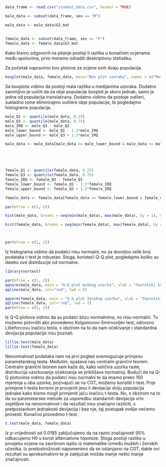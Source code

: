 ```{r, include=FALSE}

data_frame <- read.csv("student_data.csv", header = TRUE)

male_data <- subset(data_frame, sex == "M")

male_data <- male_data$G3_mat
  
  
female_data <- subset(data_frame, sex == "F")
female_data <- female_data$G3_mat

```


Kako bismo odgovorili na pitanje postoji li razlika u konačnim ocjenama među spolovima, prvo moramo odraditi deskriptivnu statistiku.

Za početak napravimo box plotove za ocjene ovih dvaju populacija.

```{r}

boxplot(male_data, female_data, main="Box plot uzoraka", names = c("Muški podatci", "Ženski podatci"), col = "Light blue", ylab="ocjene")


```

Sa boxplota vidimo da postoji mala razlika u medijanima uzoraka. Dodatno zanimljivo je uočiti da za obje populacije boxplot je skoro jednak, samo je jedna od populacija translatirana. Dodatno vidimo da postoje outlieri, sukladno tome eliminirajmo outliere obje populacije, te pogledajmo histograme populacija.

```{r}
male_Q1 <- quantile(male_data, 0.25)
male_Q3 <- quantile(male_data, 0.75)
male_IRQ <- male_Q3 - male_Q1
male_lower_bound <- male_Q1 - 1.5*male_IRQ
male_upper_bound <- male_Q3 + 1.5*male_IRQ

male_data <- male_data[male_data >= male_lower_bound & male_data <= male_upper_bound]





female_Q1 <- quantile(female_data, 0.25)
female_Q3 <- quantile(female_data, 0.75)
female_IRQ <- female_Q3 - female_Q1
female_lower_bound <- female_Q1 - 1.5*female_IRQ
female_upper_bound <- female_Q3 + 1.5*female_IRQ

female_data <- female_data[female_data >= female_lower_bound & female_data <= female_upper_bound]

```

```{r}

par(mfrow = c(1, 2))

hist(male_data, breaks = seq(min(male_data), max(male_data), by = 1), ylab="Frekvencija svake ocjene", col="Light blue", xlab = "Muške ocjene",main = "Histogram muškh ocjena")

hist(female_data, breaks = seq(min(female_data), max(female_data), by = 1), ylab="Frekvencija svake ocjene", col="Light blue", xlab = "Ženske ocjene",main = "Histogram ženskih ocjena")



par(mfrow = c(1, 1))

```

Iz histograma vidimo da podatci nisu normalni, no za dovoljno velik broj podataka t-test je robustan. Stoga, koristeći Q-Q plot, pogledajmo koliko su daleko ove distribucije od normalne.

```{r}
library(nortest)

par(mfrow = c(1, 2))
qqnorm(male_data, main = "Q-Q plot muškog uzorka", xlab = "Teoretski kvantili", ylab = "Kvantili iz uzorka")
qqline(male_data, col="red", lwd = 2)

qqnorm(female_data, main = "Q-Q plot ženskog uzorka", xlab = "Teoretski kvantili", ylab = "Kvantili iz uzorka")
qqline(female_data, col="red", lwd = 2)
par(mfrow = c(1, 1))

```

Iz Q-Q plotova vidimo da su podatci blizu normalnima, no nisu normalni. To možemo potvrditi ako provedemo Kolgomorov-Smirnovljev test, odnosno Lillieforcovu inačicu testa, s obzirom na to da nam očekivanje i standardna devijacija populacije nisu poznati.

```{r}

lillie.test(male_data)
lillie.test(female_data)

```

Nenormalnost podataka nam na prvi pogled onemogućuje primjenu parametarskog testa. Međutim, spašava nas centralni granični teorem. Centralni granični teorem nam kaže da, kako veličina uzorka raste, distribucija uzorkovanja očekivanja se približava normalnoj. Budući da na Q-Q plotovima vidimo da podatci nisu normalni te da imamo preko 150 mjerenja u oba uzorka, pozivajući se na CGT, možemo koristiti t-test. Prije primjene t-testa korisno je provjeriti jesu li devijacije dviju populacija jednake kako bismo mogli primjeniti jaču inačicu t-testa. No, s obzirom na to da su parametarske metode za usporedbu standarnih devijacija vrlo osjetiljive na nenormalnost i da rezultati nisu značajno različiti, s pretpostavkom jednakosti devijacija i bez nje, taj postupak ovdije nećemo provesti. Konačno provedimo t-test.

```{r}
t.test(male_data, female_data)

```

Iz p-vrijednosti od 0.0185 zaključujemo da na razini značajnosti 95% odbacujemo H0 u korist alternativne hipoteze. Stoga postoji razlika u prosjeku ocjena na završnom ispitu iz matematike između muških i ženskih učenika. Iz predostrožnosti napomenimo da se oslanjamo na CGT, dakle ovi rezultati su aproksimativni te je zaključak možda manje nešto manje značajnosti. 